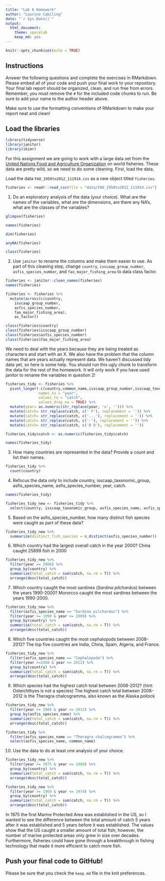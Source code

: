 ```yaml
---
title: "Lab 6 Homework"
author: "Laurine Cabiling"
date: "`r Sys.Date()`"
output:
  html_document: 
    theme: spacelab
    keep_md: yes
---
```


```r
knitr::opts_chunk$set(echo = TRUE)
```

## Instructions
Answer the following questions and complete the exercises in RMarkdown. Please embed all of your code and push your final work to your repository. Your final lab report should be organized, clean, and run free from errors. Remember, you must remove the `#` for the included code chunks to run. Be sure to add your name to the author header above.  

Make sure to use the formatting conventions of RMarkdown to make your report neat and clean!  

## Load the libraries
```r
library(tidyverse)
library(janitor)
library(skimr)
```

For this assignment we are going to work with a large data set from the [United Nations Food and Agriculture Organization](http://www.fao.org/about/en/) on world fisheries. These data are pretty wild, so we need to do some cleaning. First, load the data.  

Load the data `FAO_1950to2012_111914.csv` as a new object titled `fisheries`.
```r
fisheries <- readr::read_csv(file = "data/FAO_1950to2012_111914.csv")
```

1. Do an exploratory analysis of the data (your choice). What are the names of the variables, what are the dimensions, are there any NA's, what are the classes of the variables?  
```r
glimpse(fisheries)
```
```r
names(fisheries)
```
```r
dim(fisheries)
```
```r
anyNA(fisheries)
```
```r
class(fisheries)
```


2. Use `janitor` to rename the columns and make them easier to use. As part of this cleaning step, change `country`, `isscaap_group_number`, `asfis_species_number`, and `fao_major_fishing_area` to data class factor. 
```r
fisheries <- janitor::clean_names(fisheries)
names(fisheries)
```

```r
fisheries <- fisheries %>% 
  mutate(across(c(country, 
    isscaap_group_number, 
    asfis_species_number, 
    fao_major_fishing_area),
    as_factor))
```

```r
class(fisheries$country)
class(fisheries$isscaap_group_number)
class(fisheries$asfis_species_number)
class(fisheries$fao_major_fishing_area)
```

We need to deal with the years because they are being treated as characters and start with an X. We also have the problem that the column names that are years actually represent data. We haven't discussed tidy data yet, so here is some help. You should run this ugly chunk to transform the data for the rest of the homework. It will only work if you have used janitor to rename the variables in question 2!
```r
fisheries_tidy <- fisheries %>% 
  pivot_longer(-c(country,common_name,isscaap_group_number,isscaap_taxonomic_group,asfis_species_number,asfis_species_name,fao_major_fishing_area,measure),
               names_to = "year",
               values_to = "catch",
               values_drop_na = TRUE) %>% 
  mutate(year= as.numeric(str_replace(year, 'x', ''))) %>% 
  mutate(catch= str_replace(catch, c(' F'), replacement = '')) %>% 
  mutate(catch= str_replace(catch, c('...'), replacement = '')) %>% 
  mutate(catch= str_replace(catch, c('-'), replacement = '')) %>% 
  mutate(catch= str_replace(catch, c('0 0'), replacement = ''))

fisheries_tidy$catch <- as.numeric(fisheries_tidy$catch)
```

```r
names(fisheries_tidy)
```

3. How many countries are represented in the data? Provide a count and list their names.
```r
fisheries_tidy %>% 
  count(country) 
```

4. Refocus the data only to include country, isscaap_taxonomic_group, asfis_species_name, asfis_species_number, year, catch.
```r
names(fisheries_tidy)
```

```r
fisheries_tidy_new <- fisheries_tidy %>% 
  select(country, isscaap_taxonomic_group, asfis_species_name, asfis_species_number, year, catch)
```

5. Based on the asfis_species_number, how many distinct fish species were caught as part of these data?
```r
fisheries_tidy_new %>% 
  summarize(distinct_fish_species = n_distinct(asfis_species_number))
```

6. Which country had the largest overall catch in the year 2000? 
China caught 25899 fish in 2000 
```r
fisheries_tidy_new %>% 
  filter(year == 2000) %>% 
  group_by(country) %>% 
  summarize(total_catch = sum(catch, na.rm = T)) %>% 
  arrange(desc(total_catch))
```

7. Which country caught the most sardines (_Sardina pilchardus_) between the years 1990-2000?
Mororcco caught the most sardines between the years 1990-2000.
```r
fisheries_tidy_new %>% 
  filter(asfis_species_name == "Sardina pilchardus") %>% 
  filter(year >= 1990 & year <= 2000) %>% 
  group_by(country) %>% 
  summarise(total_catch = sum(catch, na.rm = T)) %>% 
  arrange(desc(total_catch))
```

8. Which five countries caught the most cephalopods between 2008-2012?
The top five countries are India, China, Spain, Algeria, and France.
```r
fisheries_tidy_new %>% 
  filter(asfis_species_name == "Cephalopoda") %>% 
  filter(year >=2008 & year <= 2012) %>% 
  group_by(country) %>% 
  summarize(total_catch = sum(catch, na.rm = T)) %>% 
  arrange(desc(total_catch)) 
```

9. Which species had the highest catch total between 2008-2012? (hint: Osteichthyes is not a species)
The highest catch total between 2008-2012 is the Theragra chalcogramma, also known as the Alaska pollock
```r
fisheries_tidy_new %>% 
  filter(year >= 2008 & year <= 2012) %>% 
  group_by(asfis_species_name) %>% 
  summarize(total_catch = sum(catch, na.rm = T)) %>% 
  arrange(desc(total_catch))
```

```r
fisheries_tidy %>% 
  filter(asfis_species_name == "Theragra chalcogramma") %>% 
  select(asfis_species_name, common_name) 
```

10. Use the data to do at least one analysis of your choice.
```r
fisheries_tidy_new %>% 
  filter(year >= 1975 & year <= 1980) %>% 
  group_by(country) %>% 
  summarize(total_catch = sum(catch, na.rm = T)) %>% 
  arrange(desc(total_catch))
```
```r
fisheries_tidy_new %>% 
  filter(year >= 1969 & year <= 1974) %>% 
  group_by(country) %>% 
  summarize(total_catch = sum(catch, na.rm = T)) %>% 
  arrange(desc(total_catch))
```
In 1975 the first Marine Protected Area was established in the US, so I wanted to see the difference between the total amount of catch 5 years after it was established and 5 years before it was established. The values show that the US caught a smaller amount of total fish; however, the number of marine protected areas only grew in size over decades. Furthermore, fisheries could have gone through a breakthrough in fishing technology that made it more efficient to catch more fish. 

## Push your final code to GitHub!
Please be sure that you check the `keep md` file in the knit preferences.   